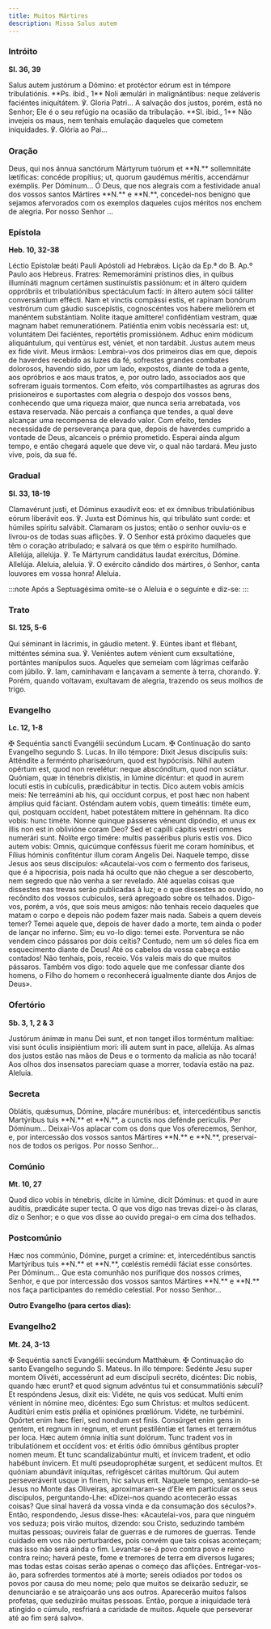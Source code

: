```yaml
---
title: Muitos Mártires
description: Missa Salus autem
---
```


### Intróito

**Sl. 36, 39**

<div class="side-by-side not-content">
  <span>
    Salus autem justórum a Dómino: et protéctor eórum est in témpore tribulatiónis. **Ps. ibid., 1**
    Noli æmulári in malignántibus: neque zeláveris faciéntes iniquitátem. ℣. Gloria Patri...
  </span>
  <span>
    A salvação dos justos, porém, está no Senhor; Ele é o seu refúgio na ocasião da tribulação.
    **Sl. ibid., 1** Não invejeis os maus, nem tenhais emulação daqueles que cometem iniquidades. ℣.
    Glória ao Pai...
  </span>
</div>

### Oração

<div class="side-by-side not-content">
  <span>
    Deus, qui nos ánnua sanctórum Mártyrum tuórum et **N.** sollemnitáte lætíficas: concéde
    propítius; ut, quorum gaudémus méritis, accendámur exémplis. Per Dóminum...
  </span>
  <span>
    Ó Deus, que nos alegrais com a festividade anual dos vossos santos Mártires **N.** e **N.**,
    concedei-nos benigno que sejamos afervorados com os exemplos daqueles cujos méritos nos enchem
    de alegria. Por nosso Senhor ...
  </span>
</div>

### Epístola

**Heb. 10, 32-38**

<div class="side-by-side not-content">
  <span>Léctio Epístolæ beáti Pauli Apóstoli ad Hebrǽos.</span>
  <span>Lição da Ep.ª do B. Ap.º Paulo aos Hebreus.</span>
  <span>
    Fratres: Rememorámini prístinos dies, in quibus illumináti magnum certámen sustinuístis
    passiónum: et in áltero quidem oppróbriis et tribulatiónibus spectáculum facti: in áltero autem
    sócii táliter conversántium effécti. Nam et vinctis compássi estis, et rapínam bonórum vestrórum
    cum gáudio suscepístis, cognoscéntes vos habere meliórem et manéntem substántiam. Nolíte itaque
    amíttere! confidéntiam vestram, quæ magnam habet remuneratiónem. Patiéntia enim vobis necéssaria
    est: ut, voluntátem Dei faciéntes, reportétis promissiónem. Adhuc enim módicum aliquántulum, qui
    ventúrus est, véniet, et non tardábit. Justus autem meus ex fide vivit.
  </span>
  <span>
    Meus irmãos: Lembrai-vos dos primeiros dias em que, depois de haverdes recebido as luzes da fé,
    sofrestes grandes combates dolorosos, havendo sido, por um lado, expostos, diante de toda a
    gente, aos opróbrios e aos maus tratos, e, por outro lado, associados aos que sofreram iguais
    tormentos. Com efeito, vós compartilhastes as agruras dos prisioneiros e suportastes com alegria
    o despojo dos vossos bens, conhecendo que uma riqueza maior, que nunca seria arrebatada, vos
    estava reservada. Não percais a confiança que tendes, a qual deve alcançar uma recompensa de
    elevado valor. Com efeito, tendes necessidade de perseverança para que, depois de haverdes
    cumprido a vontade de Deus, alcanceis o prémio prometido. Esperai ainda algum tempo, e então
    chegará aquele que deve vir, o qual não tardará. Meu justo vive, pois, da sua fé.
  </span>
</div>

### Gradual

**Sl. 33, 18-19**

<div class="side-by-side not-content">
  <span>
    Clamavérunt justi, et Dóminus exaudívit eos: et ex ómnibus tribulatiónibus eórum liberávit eos.
    ℣. Juxta est Dóminus his, qui tribuláto sunt corde: et húmiles spíritu salvábit.
  </span>
  <span>
    Clamaram os justos; então o senhor ouviu-os e livrou-os de todas suas aflições. ℣. O Senhor está
    próximo daqueles que têm o coração atribulado; e salvará os que têm o espírito humilhado.
  </span>
  <span>Allelúja, allelúja. ℣. Te Mártyrum candidátus laudat exércitus, Dómine. Allelúja.</span>
  <span>
    Aleluia, aleluia. ℣. O exército cândido dos mártires, ó Senhor, canta louvores em vossa honra!
    Aleluia.
  </span>
</div>

:::note
Após a Septuagésima omite-se o Aleluia e o seguinte e diz-se:
:::

### Trato

**Sl. 125, 5-6**

<div class="side-by-side not-content">
  <span>
    Qui séminant in lácrimis, in gáudio metent. ℣. Eúntes ibant et flébant, mitténtes sémina sua. ℣.
    Veniéntes autem vénient cum exsultatióne, portántes manípulos suos.
  </span>
  <span>
    Aqueles que semeiam com lágrimas ceifarão com júbilo. ℣. Iam, caminhavam e lançavam a semente à
    terra, chorando. ℣. Porém, quando voltavam, exultavam de alegria, trazendo os seus molhos de
    trigo.
  </span>
</div>

### Evangelho

**Lc. 12, 1-8**

<div class="side-by-side not-content">
  <span>
    <span class="text-red-500">✠</span> Sequéntia sancti Evangélii secúndum Lucam.
  </span>
  <span>
    <span class="text-red-500">✠</span> Continuação do santo Evangelho segundo S. Lucas.
  </span>
  <span>
    In illo témpore: Dixit Jesus discípulis suis: Atténdite a ferménto pharisæórum, quod est
    hypócrisis. Nihil autem opértum est, quod non revelétur: neque abscónditum, quod non sciátur.
    Quóniam, quæ in ténebris dixístis, in lúmine dicéntur: et quod in aurem locuti estis in
    cubículis, prædicábitur in tectis. Dico autem vobis amícis meis: Ne terreámini ab his, qui
    occídunt corpus, et post hæc non habent ámplius quid fáciant. Osténdam autem vobis, quem
    timeátis: timéte eum, qui, postquam occídent, habet potestátem míttere in gehénnam. Ita dico
    vobis: hunc timéte. Nonne quinque pásseres véneunt dipóndio, et unus ex illis non est in
    oblivióne coram Deo? Sed et capílli cápitis vestri omnes numerári sunt. Nolíte ergo timére:
    multis passéribus pluris estis vos. Dico autem vobis: Omnis, quicúmque conféssus fúerit me coram
    homínibus, et Fílius hóminis confiténtur illum coram Angelis Dei.
  </span>
  <span>
    Naquele tempo, disse Jesus aos seus discípulos: «Acautelai-vos com o fermento dos fariseus, que
    é a hipocrisia, pois nada há oculto que não chegue a ser descoberto, nem segredo que não venha a
    ser revelado. Até aquelas coisas que dissestes nas trevas serão publicadas à luz; e o que
    dissestes ao ouvido, no recôndito dos vossos cubículos, será apregoado sobre os telhados.
    Digo-vos, porém, a vós, que sois meus amigos: não tenhais receio daqueles que matam o corpo e
    depois não podem fazer mais nada. Sabeis a quem deveis temer? Temei aquele que, depois de haver
    dado a morte, tem ainda o poder de lançar no inferno. Sim; eu vo-lo digo: temei este. Porventura
    se não vendem cinco pássaros por dois ceitis? Contudo, nem um só deles fica em esquecimento
    diante de Deus! Até os cabelos da vossa cabeça estão contados! Não tenhais, pois, receio. Vós
    valeis mais do que muitos pássaros. Também vos digo: todo aquele que me confessar diante dos
    homens, o Filho do homem o reconhecerá igualmente diante dos Anjos de Deus».
  </span>
</div>

### Ofertório

**Sb. 3, 1, 2 & 3**

<div class="side-by-side not-content">
  <span>
    Justórum ánimæ in manu Dei sunt, et non tanget illos torméntum malítiae: visi sunt óculis
    insipiéntium mori: illi autem sunt in pace, allelúja.
  </span>
  <span>
    As almas dos justos estão nas mãos de Deus e o tormento da malícia as não tocará! Aos olhos dos
    insensatos pareciam quase a morrer, todavia estão na paz. Aleluia.
  </span>
</div>

### Secreta

<div class="side-by-side not-content">
  <span>
    Oblátis, quǽsumus, Dómine, placáre munéribus: et, intercedéntibus sanctis Martýribus tuis **N.**
    et **N.**, a cunctis nos defénde perículis. Per Dóminum...
  </span>
  <span>
    Deixai-Vos aplacar com os dons que Vos oferecemos, Senhor, e, por intercessão dos vossos santos
    Mártires **N.** e **N.**, preservai-nos de todos os perigos. Por nosso Senhor...
  </span>
</div>

### Comúnio

**Mt. 10, 27**

<div class="side-by-side not-content">
  <span>
    Quod dico vobis in ténebris, dícite in lúmine, dicit Dóminus: et quod in aure audítis, prædicáte
    super tecta.
  </span>
  <span>
    O que vos digo nas trevas dizei-o às claras, diz o Senhor; e o que vos disse ao ouvido pregai-o
    em cima dos telhados.
  </span>
</div>

### Postcomúnio

<div class="side-by-side not-content">
  <span>
    Hæc nos commúnio, Dómine, purget a crímine: et, intercedéntibus sanctis Martýribus tuis **N.**
    et **N.**, cœléstis remédii fáciat esse consórtes. Per Dóminum...
  </span>
  <span>
    Que esta comunhão nos purifique dos nossos crimes, Senhor, e que por intercessão dos vossos
    santos Mártires **N.** e **N.** nos faça participantes do remédio celestial. Por nosso Senhor...
  </span>
</div>

**Outro Evangelho (para certos dias):**

### Evangelho2

**Mt. 24, 3-13**

<div class="side-by-side not-content">
  <span>
    <span class="text-red-500">✠</span> Sequéntia sancti Evangélii secúndum Matthǽum.
  </span>
  <span>
    <span class="text-red-500">✠</span> Continuação do santo Evangelho segundo S. Mateus.
  </span>
  <span>
    In illo témpore: Sedénte Jesu super montem Olivéti, accessérunt ad eum discípuli secréto,
    dicéntes: Dic nobis, quando hæc erunt? et quod signum advéntus tui et consummatiónis sǽculi? Et
    respóndens Jesus, dixit eis: Vidéte, ne quis vos sedúcat. Multi enim vénient in nómine meo,
    dicéntes: Ego sum Christus: et multos sedúcent. Auditúri enim estis prǿlia et opiniónes
    prœliórum. Vidéte, ne turbémini. Opórtet enim hæc fíeri, sed nondum est finis. Consúrget enim
    gens in gentem, et regnum in regnum, et erunt pestiléntiæ et fames et terræmótus per loca. Hæc
    autem ómnia inítia sunt dolórum. Tunc tradent vos in tribulatiónem et occídent vos: et éritis
    ódio ómnibus géntibus propter nomen meum. Et tunc scandalizabúntur multi, et ínvicem tradent, et
    odio habébunt ínvicem. Et multi pseudoprophétæ surgent, et sedúcent multos. Et quóniam abundávit
    iníquitas, refrigéscet cáritas multórum. Qui autem perseveráverit usque in finem, hic salvus
    erit.
  </span>
  <span>
    Naquele tempo, sentando-se Jesus no Monte das Oliveiras, aproximaram-se d’Ele em particular os
    seus discípulos, perguntando-Lhe: «Dizei-nos quando acontecerão essas coisas? Que sinal haverá
    da vossa vinda e da consumação dos séculos?». Então, respondendo, Jesus disse-lhes:
    «Acautelai-vos, para que ninguém vos seduza; pois virão muitos, dizendo: sou Cristo, seduzindo
    também muitas pessoas; ouvireis falar de guerras e de rumores de guerras. Tende cuidado em vos
    não perturbardes, pois convém que tais coisas aconteçam; mas isso não será ainda o fim.
    Levantar-se-á povo contra povo e reino contra reino; haverá peste, fome e tremores de terra em
    diversos lugares; mas todas estas coisas serão apenas o começo das aflições. Entregar-vos-ão,
    para sofrerdes tormentos até à morte; sereis odiados por todos os povos por causa do meu nome;
    pelo que muitos se deixarão seduzir, se denunciarão e se atraiçoarão uns aos outros. Aparecerão
    muitos falsos profetas, que seduzirão muitas pessoas. Então, porque a iniquidade terá atingido o
    cúmulo, resfriará a caridade de muitos. Aquele que perseverar até ao fim será salvo».
  </span>
</div>
